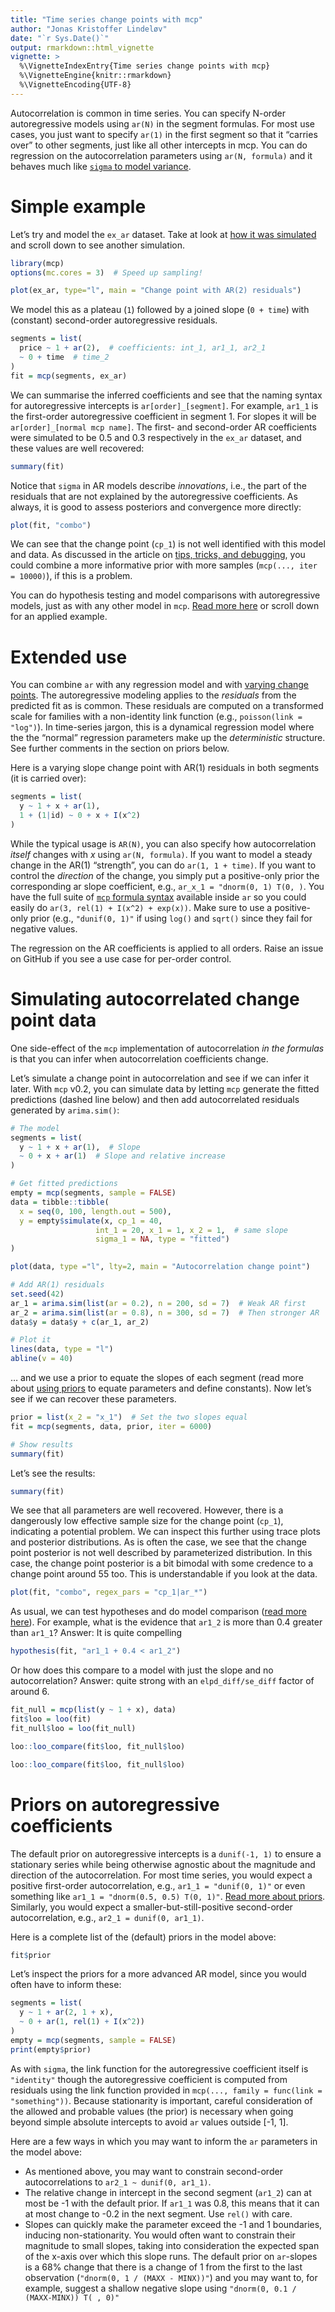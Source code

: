```yaml
---
title: "Time series change points with mcp"
author: "Jonas Kristoffer Lindeløv"
date: "`r Sys.Date()`"
output: rmarkdown::html_vignette
vignette: >
  %\VignetteIndexEntry{Time series change points with mcp}
  %\VignetteEngine{knitr::rmarkdown}
  %\VignetteEncoding{UTF-8}
---
```


<!--
 * Compute fit and interpret it
 * Warnings
 * Make a demo dataset and add to README
-->

Autocorrelation is common in time series. You can specify N-order autoregressive models using `ar(N)` in the segment formulas. For most use cases, you just want to specify `ar(1)` in the first segment so that it "carries over" to other segments, just like all other intercepts in mcp. You can do regression on the autocorrelation parameters using `ar(N, formula)` and it behaves much like [`sigma` to model variance](../articles/variance.html).


# Simple example
Let's try and model the `ex_ar` dataset. Take at look at [how it was simulated](https://github.com/lindeloev/mcp/tree/master/data-raw/ex_ar.R) and scroll down to see another simulation.

```r
library(mcp)
options(mc.cores = 3)  # Speed up sampling!

plot(ex_ar, type="l", main = "Change point with AR(2) residuals")
```


We model this as a plateau (`1`) followed by a joined slope (`0 + time`) with (constant) second-order autoregressive residuals.


```r
segments = list(
  price ~ 1 + ar(2),  # coefficients: int_1, ar1_1, ar2_1
  ~ 0 + time  # time_2
)
fit = mcp(segments, ex_ar)
```

We can summarise the inferred coefficients and see that the naming syntax for autoregressive intercepts is `ar[order]_[segment]`. For example, `ar1_1` is the first-order autoregressive coefficient in segment 1. For slopes it will be `ar[order]_[normal mcp name]`. The first- and second-order AR coefficients were simulated to be 0.5 and 0.3 respectively in the `ex_ar` dataset, and these values are well recovered:

```r
summary(fit)
```

Notice that `sigma` in AR models describe *innovations*, i.e., the part of the residuals that are not explained by the autoregressive coefficients. As always, it is good to assess posteriors and convergence more directly:

```r
plot(fit, "combo")
```

We can see that the change point (`cp_1`) is not well identified with this model and data. As discussed in the article on [tips, tricks, and debugging](../articles/tips.html), you could combine a more informative prior with more samples (`mcp(..., iter = 10000)`), if this is a problem.

You can do hypothesis testing and model comparisons with autoregressive models, just as with any other model in `mcp`. [Read more here](../articles/comparison.html) or scroll down for an applied example.



# Extended use
You can combine `ar` with any regression model and with [varying change points](../articles/varying.html). The autoregressive modeling applies to the *residuals* from the predicted fit as is common. These residuals are computed on a transformed scale for families with a non-identity link function (e.g., `poisson(link = "log")`). In time-series jargon, this is a dynamical regression model where the the "normal" regression parameters make up the *deterministic* structure. See further comments in the section on priors below.

Here is a varying slope change point with AR(1) residuals in both segments (it is carried over):

```r
segments = list(
  y ~ 1 + x + ar(1),
  1 + (1|id) ~ 0 + x + I(x^2)
)
```

While the typical usage is `AR(N)`, you can also specify how autocorrelation *itself* changes with $x$ using `ar(N, formula)`. If you want to model a steady change in the AR(1) "strength", you can do `ar(1, 1 + time)`. If you want to control the *direction* of the change, you simply put a positive-only prior the corresponding ar slope coefficient, e.g., `ar_x_1 = "dnorm(0, 1) T(0, )`. You have the full suite of [`mcp` formula syntax](../articles/formulas.html) available inside `ar` so you could easily do  `ar(3, rel(1) + I(x^2) + exp(x))`. Make sure to use a positive-only prior (e.g., `"dunif(0, 1)"` if using `log()` and `sqrt()` since they fail for negative values.

The regression on the AR coefficients is applied to all orders. Raise an issue on GitHub if you see a use case for per-order control.




# Simulating autocorrelated change point data
One side-effect of the `mcp` implementation of autocorrelation *in the formulas* is that you can infer when autocorrelation coefficients change. 

Let's simulate a change point in autocorrelation and see if we can infer it later. With `mcp` v0.2, you can simulate data by letting `mcp` generate the fitted predictions (dashed line below) and then add autocorrelated residuals generated by `arima.sim()`:

```r
# The model
segments = list(
  y ~ 1 + x + ar(1),  # Slope
  ~ 0 + x + ar(1)  # Slope and relative increase
)

# Get fitted predictions
empty = mcp(segments, sample = FALSE)
data = tibble::tibble(
  x = seq(0, 100, length.out = 500),
  y = empty$simulate(x, cp_1 = 40,
                   int_1 = 20, x_1 = 1, x_2 = 1,  # same slope
                   sigma_1 = NA, type = "fitted")
)

plot(data, type ="l", lty=2, main = "Autocorrelation change point")

# Add AR(1) residuals
set.seed(42)
ar_1 = arima.sim(list(ar = 0.2), n = 200, sd = 7)  # Weak AR first
ar_2 = arima.sim(list(ar = 0.8), n = 300, sd = 7)  # Then stronger AR
data$y = data$y + c(ar_1, ar_2)

# Plot it
lines(data, type = "l")
abline(v = 40)
```


... and we use a prior to equate the slopes of each segment (read more about [using priors](../articles/priors.html) to equate parameters and define constants). Now let's see if we can recover these parameters.

```r
prior = list(x_2 = "x_1")  # Set the two slopes equal
fit = mcp(segments, data, prior, iter = 6000)

# Show results
summary(fit)
```

Let's see the results:
```r
summary(fit)
```


We see that all parameters are well recovered. However, there is a dangerously low effective sample size for the change point (`cp_1`), indicating a potential problem. We can inspect this further using trace plots and posterior distributions. As is often the case, we see that the change point posterior is not well described by parameterized distribution. In this case, the change point posterior is a bit bimodal with some credence to a change point around 55 too. This is understandable if you look at the data.

```r
plot(fit, "combo", regex_pars = "cp_1|ar_*")
```

As usual, we can test hypotheses and do model comparison ([read more here](../articles/comparison.html)). For example, what is the evidence that `ar1_2` is more than 0.4 greater than `ar1_1`? Answer: It is quite compelling
```r
hypothesis(fit, "ar1_1 + 0.4 < ar1_2")
```

Or how does this compare to a model with just the slope and no autocorrelation? Answer: quite strong with an `elpd_diff/se_diff` factor of around 6.
```r
fit_null = mcp(list(y ~ 1 + x), data)
fit$loo = loo(fit)
fit_null$loo = loo(fit_null)

loo::loo_compare(fit$loo, fit_null$loo)
```
```r
loo::loo_compare(fit$loo, fit_null$loo)
```



# Priors on autoregressive coefficients
The default prior on autoregressive intercepts is a `dunif(-1, 1)` to ensure a stationary series while being otherwise agnostic about the magnitude and direction of the autocorrelation. For most time series, you would expect a positive first-order autocorrelation, e.g., `ar1_1 = "dunif(0, 1)"` or even something like `ar1_1 = "dnorm(0.5, 0.5) T(0, 1)"`. [Read more about priors](../articles/priors.html). Similarly, you would expect a smaller-but-still-positive second-order autocorrelation, e.g., `ar2_1 = dunif(0, ar1_1)`.

Here is a complete list of the (default) priors in the model above:

```r
fit$prior
```

Let's inspect the priors for a more advanced AR model, since you would often have to inform these:

```r
segments = list(
  y ~ 1 + ar(2, 1 + x),
  ~ 0 + ar(1, rel(1) + I(x^2))
)
empty = mcp(segments, sample = FALSE)
print(empty$prior)
```

As with `sigma`, the link function for the autoregressive coefficient itself is `"identity"` though the autoregressive coefficient is computed from residuals using the link function provided in `mcp(..., family = func(link = "something"))`. Because stationarity is important, careful consideration of the allowed and probable values (the prior) is necessary when going beyond simple absolute intercepts to avoid `ar` values outside [-1, 1]. 

Here are a few ways in which you may want to inform the `ar` parameters in the model above:

 * As mentioned above, you may want to constrain second-order autocorrelations to `ar2_1 ~ dunif(0, ar1_1)`.
 * The relative change in intercept in the second segment (`ar1_2`) can at most be -1 with the default prior. If `ar1_1` was 0.8, this means that it can at most change to -0.2 in the next segment. Use `rel()` with care.
 * Slopes can quickly make the parameter exceed the -1 and 1 boundaries, inducing non-stationarity. You would often want to constrain their magnitude to small slopes, taking into consideration the expected span of the x-axis over which this slope runs. The default prior on `ar`-slopes is a 68% change that there is a change of 1 from the first to the last observation (`"dnorm(0, 1 / (MAXX - MINX))"`) and you may want to, for example, suggest a shallow negative slope using `"dnorm(0, 0.1 / (MAXX-MINX)) T( , 0)"`
